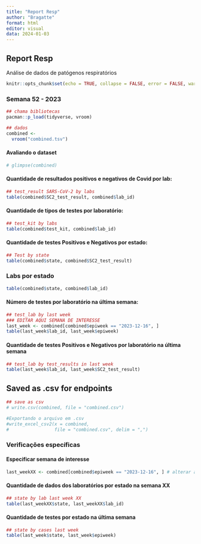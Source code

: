 ```yaml
---
title: "Report Resp"
author: "Bragatte"
format: html
editor: visual
data: 2024-01-03
---
```


## Report Resp

Análise de dados de patógenos respiratórios

```r
knitr::opts_chunk$set(echo = TRUE, collapse = FALSE, error = FALSE, warning = FALSE, message = FALSE, cache = FALSE)
```

### Semana 52 - 2023

```r
## chama bibliotecas
pacman::p_load(tidyverse, vroom)

## dados
combined <-
  vroom("combined.tsv")
```

#### Avaliando o dataset

```r
# glimpse(combined)
```

#### Quantidade de resultados positivos e negativos de Covid por lab:

```r
## test_result SARS-CoV-2 by labs
table(combined$SC2_test_result, combined$lab_id)
```

#### Quantidade de tipos de testes por laboratório:

```r
## test_kit by labs
table(combined$test_kit, combined$lab_id)
```

#### Quantidade de testes Positivos e Negativos por estado:

```r
## Test by state
table(combined$state, combined$SC2_test_result)
```

### Labs por estado

```r
table(combined$state, combined$lab_id)
```

#### Número de testes por laboratório na última semana:

```r
## test_lab by last week
### EDITAR AQUI SEMANA DE INTERESSE
last_week <- combined[combined$epiweek == "2023-12-16", ] 
table(last_week$lab_id, last_week$epiweek)
```

#### Quantidade de testes Positivos e Negativos por laboratório na última semana

```r
## test_lab by test_results in last week 
table(last_week$lab_id, last_week$SC2_test_result)
```

## Saved as .csv for endpoints

```r
## save as csv
# write.csv(combined, file = "combined.csv")

#Exportando o arquivo em .csv
#write_excel_csv2(x = combined,
#                 file = "combined.csv", delim = ",")
```

### Verificações específicas

#### Especificar semana de interesse

```r
last_weekXX <- combined[combined$epiweek == "2023-12-16", ] # alterar a data conforme calendário SINAN
```

#### Quantidade de dados dos laboratórios por estado na semana XX

```r
## state by lab last week XX
table(last_weekXX$state, last_weekXX$lab_id)
```

#### Quantidade de testes por estado na última semana

```r
## state by cases last week
table(last_week$state, last_week$epiweek)
```
